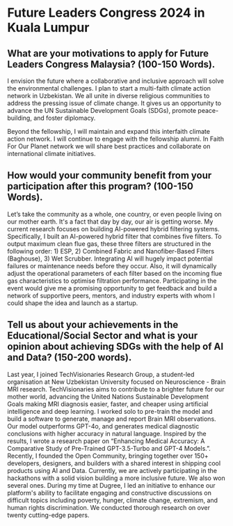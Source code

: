 # Future Leaders Congress 2024 in Kuala Lumpur

## What are your motivations to apply for Future Leaders Congress Malaysia? (100-150 Words).

I envision the future where a collaborative and inclusive approach will solve the environmental challenges. I plan to start a multi-faith climate action network in Uzbekistan. We all unite in diverse religious communities to address the pressing issue of climate change. It gives us an opportunity to advance the UN Sustainable Development Goals (SDGs), promote peace-building, and foster diplomacy.

Beyond the fellowship, I will maintain and expand this interfaith climate action network. I will continue to engage with the fellowship alumni. In Faith For Our Planet network we will share best practices and collaborate on international climate initiatives.


## How would your community benefit from your participation after this program? (100-150 Words).

Let’s take the community as a whole, one country, or even people living on our mother earth. It's a fact that day by day, our air is getting worse. My current research focuses on building AI-powered hybrid filtering systems. Specifically, I built an AI-powered hybrid filter that combines five filters. To output maximum clean flue gas, these three filters are structured in the following order: 1) ESP, 2) Combined Fabric and Nanofiber-Based Filters (Baghouse), 3) Wet Scrubber. Integrating AI will hugely impact potential failures or maintenance needs before they occur. Also, it will dynamically adjust the operational parameters of each filter based on the incoming flue gas characteristics to optimise filtration performance. Participating in the event would give me a promising opportunity to get feedback and build a network of supportive peers, mentors, and industry experts with whom I could shape the idea and launch as a startup.


## Tell us about your achievements in the Educational/Social Sector and what is your opinion about achieving SDGs with the help of AI and Data? (150-200 words).

Last year, I joined TechVisionaries Research Group, a student-led organisation at New Uzbekistan University focused on Neuroscience - Brain MRI research. TechVisionaries aims to contribute to a brighter future for our mother world, advancing the United Nations Sustainable Development Goals making MRI diagnosis easier, faster, and cheaper using artificial intelligence and deep learning. I worked solo to pre-train the model and build a software to generate, manage and report Brain MRI observations. Our model outperforms GPT-4o, and generates medical diagnostic conclusions with higher accuracy in natural language. Inspired by the results, I wrote a research paper on “Enhancing Medical Accuracy: A Comparative Study of Pre-Trained GPT-3.5-Turbo and GPT-4 Models.”. Recently, I founded the Open Community, bringing together over 150+ developers, designers, and builders with a shared interest in shipping cool products using AI and Data. Currently, we are actively participating in the hackathons with a solid vision building a more inclusive future. We also won several ones. During my time at Dugree, I led an initiative to enhance our platform's ability to facilitate engaging and constructive discussions on difficult topics including poverty, hunger, climate change, extremism, and human rights discrimination. We conducted thorough research on over twenty cutting-edge papers.
